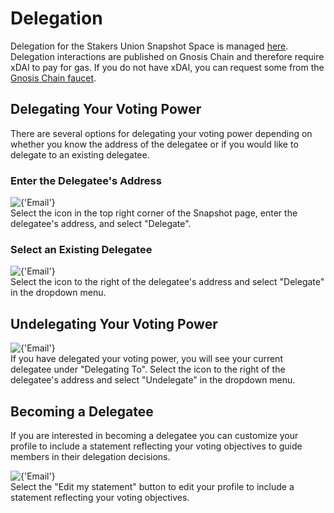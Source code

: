 
# Delegation

Delegation for the Stakers Union Snapshot Space is managed [here](https://vote.stakersunion.com/#/delegates). Delegation interactions are published on Gnosis Chain and therefore require xDAI to pay for gas. If you do not have xDAI, you can request some from the [Gnosis Chain faucet](https://faucet.gnosischain.com/).

## Delegating Your Voting Power

There are several options for delegating your voting power depending on whether you know the address of the delegatee or if you would like to delegate to an existing delegatee.

### Enter the Delegatee's Address

<div className={'my-4 border border-neutral-700 rounded-lg overflow-hidden bg-neutral-800'}>
  <Image
    src={'/delegate-new.png'}
    alt={'Email'}
    width={800}
    height={400}
  />
  <div
    className={
      'text-sm text-neutral-600 dark:text-neutral-300 p-2 bg-neutral-50 dark:bg-neutral-700'
    }
  >
    Select the <FontAwesomeIcon icon={faUserPlus} /> icon in the top right corner of the Snapshot
    page, enter the delegatee's address, and select "Delegate".
  </div>
</div>

### Select an Existing Delegatee

<div className={'my-4 border border-neutral-700 rounded-lg overflow-hidden bg-neutral-800'}>
  <Image
    src={'/delegate-existing.png'}
    alt={'Email'}
    width={800}
    height={400}
  />
  <div
    className={
      'text-sm text-neutral-600 dark:text-neutral-300 p-2 bg-neutral-50 dark:bg-neutral-700'
    }
  >
    Select the <FontAwesomeIcon icon={faEllipsis} /> icon to the right of the delegatee's address
    and select "Delegate" in the dropdown menu.
  </div>
</div>

## Undelegating Your Voting Power

<div className={'my-4 border border-neutral-700 rounded-lg overflow-hidden bg-neutral-800'}>
  <Image
    src={'/undelegate.png'}
    alt={'Email'}
    width={800}
    height={400}
  />
  <div
    className={
      'text-sm text-neutral-600 dark:text-neutral-300 p-2 bg-neutral-50 dark:bg-neutral-700'
    }
  >
    If you have delegated your voting power, you will see your current delegatee under "Delegating
    To". Select the <FontAwesomeIcon icon={faEllipsis} /> icon to the right of the delegatee's
    address and select <FontAwesomeIcon icon={faUserMinus} /> "Undelegate" in the dropdown menu.
  </div>
</div>

## Becoming a Delegatee

If you are interested in becoming a delegatee you can customize your profile to include a statement reflecting your voting objectives to guide members in their delegation decisions.

<div className={'my-4 border border-neutral-700 rounded-lg overflow-hidden bg-neutral-800'}>
  <Image
    src={'/delegatee.png'}
    alt={'Email'}
    width={800}
    height={400}
  />
  <div
    className={
      'text-sm text-neutral-600 dark:text-neutral-300 p-2 bg-neutral-50 dark:bg-neutral-700'
    }
  >
    Select the "Edit my statement" button to edit your profile to include a statement reflecting your voting objectives.
  </div>
</div>
